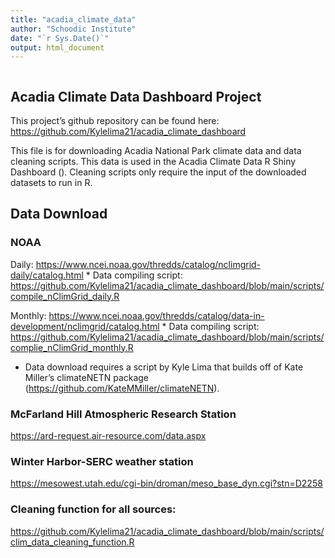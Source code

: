 ```yaml
---
title: "acadia_climate_data"
author: "Schoodic Institute"
date: "`r Sys.Date()`"
output: html_document
---
```


```r
```

## Acadia Climate Data Dashboard Project

This project's github repository can be found here: <https://github.com/Kylelima21/acadia_climate_dashboard>

This file is for downloading Acadia National Park climate data and data cleaning scripts. This data is used in the Acadia Climate Data R Shiny Dashboard (). Cleaning scripts only require the input of the downloaded datasets to run in R.

## Data Download

### NOAA

Daily: <https://www.ncei.noaa.gov/thredds/catalog/nclimgrid-daily/catalog.html> \* Data compiling script: <https://github.com/Kylelima21/acadia_climate_dashboard/blob/main/scripts/compile_nClimGrid_daily.R>

Monthly: <https://www.ncei.noaa.gov/thredds/catalog/data-in-development/nclimgrid/catalog.html> \* Data compiling script: <https://github.com/Kylelima21/acadia_climate_dashboard/blob/main/scripts/complie_nClimGrid_monthly.R>

* Data download requires a script by Kyle Lima that builds off of Kate Miller's climateNETN package (<https://github.com/KateMMiller/climateNETN>).

### McFarland Hill Atmospheric Research Station

<https://ard-request.air-resource.com/data.aspx>

### Winter Harbor-SERC weather station

<https://mesowest.utah.edu/cgi-bin/droman/meso_base_dyn.cgi?stn=D2258>

### Cleaning function for all sources:

<https://github.com/Kylelima21/acadia_climate_dashboard/blob/main/scripts/clim_data_cleaning_function.R>
